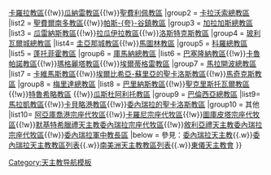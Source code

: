 {{Navbox
|name =委內瑞拉天主教教區
|title =委內瑞拉天主教教區
|style = 100%
|state = {{{1<includeonly>|collapsed</includeonly>}}}
|group1 =  [[天主教巴基西梅托總教區|巴基西梅托總教區]]
|list1 =[[天主教阿卡里瓜-阿勞雷教區|阿卡里瓜-阿勞雷教區]]{{!w}}[[天主教卡羅拉教區|卡羅拉教區]]{{!w}}[[天主教瓜納雷教區|瓜納雷教區]]{{!w}}[[天主教聖費利佩教區 (委內瑞拉)|聖費利佩教區]]
|group2 = [[天主教卡拉沃索總教區|卡拉沃索總教區]]
|list2 = [[天主教阿普雷的聖費爾南多教區|聖費爾南多教區]]{{!w}}[[天主教帕斯夸谷鎮教區|帕斯-{夸}-谷鎮教區]]
|group3 = [[天主教加拉加斯總教區|加拉加斯總教區]]
|list3 = [[天主教瓜雷納斯教區|瓜雷納斯教區]]{{!w}}[[天主教拉瓜伊拉教區|拉瓜伊拉教區]]{{!w}}[[天主教洛斯特克斯教區|洛斯特克斯教區]]
|group4 = [[天主教玻利瓦爾城總教區|玻利瓦爾城總教區]]
|list4= [[天主教圭亞那城教區|圭亞那城教區]]{{!w}}[[天主教馬圖林教區|馬圖林教區]]
|group5 = [[天主教科羅總教區|科羅總教區]]
|list5 = [[天主教蓬托菲霍教區|蓬托菲霍教區]]
|group6 = [[天主教庫馬納總教區|庫馬納總教區]]
|list6 = [[天主教巴塞隆納教區|巴塞隆納教區]]{{!w}}[[天主教卡魯帕諾教區|卡魯帕諾教區]]{{!w}}[[天主教瑪格麗塔教區|瑪格麗塔教區]]{{!w}}[[天主教埃爾蒂格雷教區|埃爾蒂格雷教區]]
|group7 = [[天主教馬拉開波總教區|馬拉開波總教區]]
|list7 = [[天主教卡維馬斯教區|卡維馬斯教區]]{{!w}}[[天主教埃爾比希亞-蘇里亞的聖卡洛斯教區|埃爾比希亞-蘇里亞的聖卡洛斯教區]]{{!w}}[[天主教馬奇克斯教區|馬奇克斯教區]]
|group8 = [[天主教梅里達總教區|梅里達總教區]]
|list8 = [[天主教巴里納斯教區|巴里納斯教區]]{{!w}}[[天主教委內瑞拉的聖克里斯托瓦爾教區|聖克里斯托瓦爾教區]]{{!w}}[[天主教特魯希略教區 (委內瑞拉)|特魯希略教區]] {{!w}}[[天主教瓜斯杜阿利托教區|瓜斯杜阿利托教區]] 
|group9 = [[天主教委內瑞拉的巴倫西亞總教區|巴倫西亞總教區]]
|list9= [[天主教馬拉凱教區|馬拉凱教區]]{{!w}}[[天主教卡貝略港教區|卡貝略港教區]]{{!w}}[[天主教委內瑞拉的聖卡洛斯教區|委內瑞拉的聖卡洛斯教區]]  
|group10 = 其他
|list10= [[天主教阿亞庫喬港宗座代牧區|阿亞庫喬港宗座代牧區]]{{!w}}[[天主教卡羅尼宗座代牧區|卡羅尼宗座代牧區]]{{!w}}[[天主教圖庫皮塔宗座代牧區|圖庫皮塔宗座代牧區]]{{!w}}[[默基特希臘禮天主教委內瑞拉宗座代牧區]]{{!w}}[[敘利亞禮天主教委內瑞拉宗座代牧區]]{{!w}}[[天主教委內瑞拉軍中教長區|委內瑞拉軍中教長區]]
|below = 參見：[[委內瑞拉天主教]]{{.w}}[[委內瑞拉天主教教區列表]]{{.w}}[[南美洲天主教教區列表]]{{.w}}[[東儀天主教會]]
}}<noinclude>
[[Category:天主教导航模板]]
</noinclude>